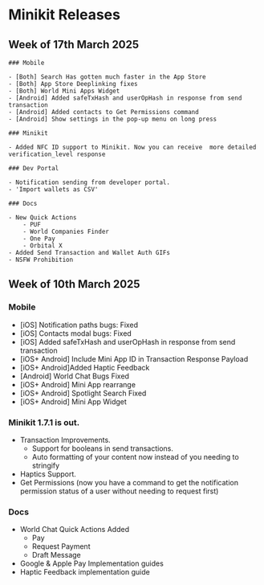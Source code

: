 # Minikit Releases

## Week of 17th March 2025

    ### Mobile

    - [Both] Search Has gotten much faster in the App Store
    - [Both] App Store Deeplinking fixes
    - [Both] World Mini Apps Widget
    - [Android] Added safeTxHash and userOpHash in response from send transaction
    - [Android] Added contacts to Get Permissions command
    - [Android] Show settings in the pop-up menu on long press

    ### Minikit

    - Added NFC ID support to Minikit. Now you can receive  more detailed verification_level response

    ### Dev Portal

    - Notification sending from developer portal.
    - 'Import wallets as CSV'

    ### Docs

    - New Quick Actions
        - PUF
        - World Companies Finder
        - One Pay
        - Orbital X
    - Added Send Transaction and Wallet Auth GIFs
    - NSFW Prohibition

## Week of 10th March 2025

### Mobile

-   [iOS] Notification paths bugs: Fixed
-   [iOS] Contacts modal bugs: Fixed
-   [iOS] Added safeTxHash and userOpHash in response from send transaction
-   [iOS+ Android] Include Mini App ID in Transaction Response Payload
-   [iOS+ Android]Added Haptic Feedback
-   [Android] World Chat Bugs Fixed
-   [iOS+ Android] Mini App rearrange
-   [iOS+ Android] Spotlight Search Fixed
-   [iOS+ Android] Mini App Widget

### Minikit 1.7.1 is out.

-   Transaction Improvements.
    -   Support for booleans in send transactions.
    -   Auto formatting of your content now instead of you needing to stringify
-   Haptics Support.
-   Get Permissions (now you have a command to get the notification permission status of a user without needing to request first)

### Docs

-   World Chat Quick Actions Added
    -   Pay
    -   Request Payment
    -   Draft Message
-   Google & Apple Pay Implementation guides
-   Haptic Feedback implementation guide
